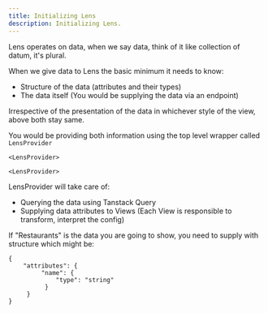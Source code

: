 ```yaml
---
title: Initializing Lens
description: Initializing Lens.
---
```


Lens operates on data, when we say data, think of it like collection of datum, it's plural.

When we give data to Lens the basic minimum it needs to know:

- Structure of the data (attributes and their types)
- The data itself (You would be supplying the data via an endpoint)

Irrespective of the presentation of the data in whichever style of the view, above both stay same.

You would be providing both information using the top level wrapper called `LensProvider`

```tsx
<LensProvider>

<LensProvider>
```

LensProvider will take care of:

- Querying the data using Tanstack Query
- Supplying data attributes to Views (Each View is responsible to transform, interpret the config)

If "Restaurants" is the data you are going to show, you need to supply with structure which might be:

```
{
    "attributes": {
         "name": {
             "type": "string"
          }
     }
}

```
